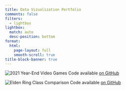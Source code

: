 ```yaml
---
title: Data Vizualization Portfolio
comments: false
filters:
  - lightbox
lightbox: 
  match: auto
  desc-position: bottom
format: 
  html:
    page-layout: full
    smooth-scroll: true
title-block-banner: true
---
```


::: {layout="[[50],[-10,30,-10]]"}
![2021 Year-End Video Games](data-viz/2021_video_games.png){group="videogames" description="Graphs for our games played in 2021. Code available [on GitHub](https://github.com/rsenft1/2021-Video-Games)"} Code available [on GitHub](https://github.com/rsenft1/2021-Video-Games)

![Elden Ring Class Comparison](data-viz/2022_elden_ring.png){group="videogames" description="Radar plot visualization of starting stats for EldenRing character classes. Code available [on GitHub](https://github.com/rsenft1/EldenRing)"} Code available [on GitHub](https://github.com/rsenft1/EldenRing)
:::
